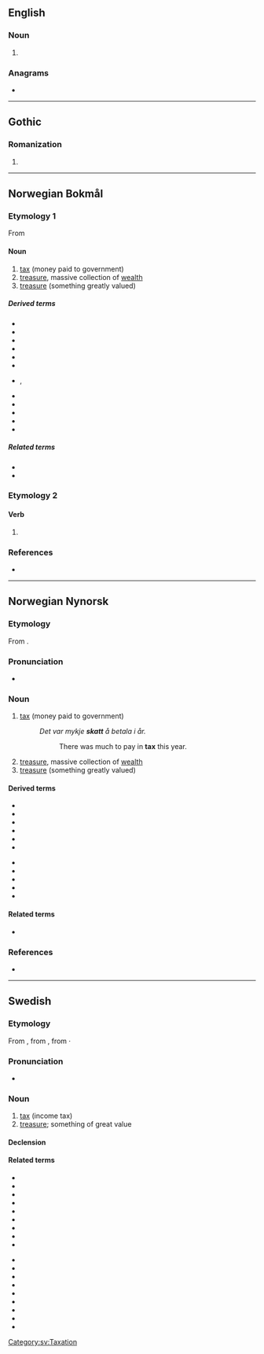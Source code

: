 ==English==

===Noun===
{{en-noun}}

# {{obsolete form of|scat|lang=en||rain shower}}

===Anagrams===
* {{anagrams|en|tak'st}}

----

==Gothic==

===Romanization===
{{got-rom}}

# {{got-romanization of|𐍃𐌺𐌰𐍄𐍄}}

----

==Norwegian Bokmål==

===Etymology 1===
From {{der|nb|non|skattr}}

====Noun====
{{nb-noun-m1}}

# [[tax]] (money paid to government)
# [[treasure]], massive collection of [[wealth]]
# [[treasure]] (something greatly valued)

=====Derived terms=====
{{top2}}
* {{l|nb|eiendomsskatt}}
* {{l|nb|formueskatt}}
* {{l|nb|inntektsskatt}}
* {{l|nb|skattbar}}
* {{l|nb|skattebetaler}}
* {{l|nb|skattejakt}}
{{mid2}}
* {{l|nb|skattelette}}, {{l|nb|skattelettelse}}
* {{l|nb|skattkammer}}
* {{l|nb|skattekart}}
* {{l|nb|skattekiste}}
* {{l|nb|skatteparadis}}
* {{l|nb|skattesats}}
{{bottom}}

=====Related terms=====
* {{l|nb|beskatte}}
* {{l|nb|skatte}}

===Etymology 2===

====Verb====
{{head|nb|verb form}}

# {{imperative of|skatte|lang=nb}}

===References===
* {{R:The Bokmål Dictionary}}

----

==Norwegian Nynorsk==

===Etymology===
From {{der|nn|non|skattr}}.

===Pronunciation===
* {{IPA|/skat/|lang=nn}} {{nn-pronu-note}}

===Noun===
{{nn-noun-m1}}

# [[tax]] (money paid to government)
#: ''Det var mykje '''skatt''' å betala i år.''
#:: There was much to pay in '''tax''' this year.
# [[treasure]], massive collection of [[wealth]]
# [[treasure]] (something greatly valued)

====Derived terms====
{{top2}}
* {{l|nn|eigedomsskatt}}
* {{l|nn|formueskatt}}
* {{l|nn|inntektsskatt}}
* {{l|nn|skattbar}}
* {{l|nn|skattejakt}}
* {{l|nn|skattelette}}
{{mid2}}
* {{l|nn|skattkammer}}
* {{l|nn|skattekart}}
* {{l|nn|skattekiste}}
* {{l|nn|skatteparadis}}
* {{l|nn|skattesats}}
{{bottom}}

====Related terms====
* {{nn-inf|skatt|/}}

===References===
* {{R:The Nynorsk Dictionary}}

----

==Swedish==

===Etymology===
From {{der|sv|non|skattr}}, from {{der|sv|gem-pro|*skattaz}}, from {{der|sv|ine-pro|*skat-}}·

===Pronunciation===
* {{audio|Sv-skatt.ogg|Audio|lang=sv}}

===Noun===
{{sv-noun|c}}

# [[tax]] (income tax)
# [[treasure]]; something of great value

====Declension====
{{sv-infl-noun-c-er}}

====Related terms====
{{rel-top}}
* {{l|sv|arvsskatt}}
* {{l|sv|fastighetsskatt}}
* {{l|sv|förmögenhetsskatt}}
* {{l|sv|inkomstskatt}}
* {{l|sv|källskatt}}
* {{l|sv|kvarskatt}}
* {{l|sv|lyxskatt}}
* {{l|sv|preliminärskatt}}
* {{l|sv|restskatt}}
{{rel-mid}}
* {{l|sv|skatta}}
* {{l|sv|skatteåterbäring}}
* {{l|sv|skattesats}}
* {{l|sv|skatteverk}}
* {{l|sv|skattjakt}}
* {{l|sv|skattkammare}}
* {{l|sv|skattkarta}}
* {{l|sv|skattkista}}
* {{l|sv|värnskatt}}
{{rel-bottom}}

[[Category:sv:Taxation]]